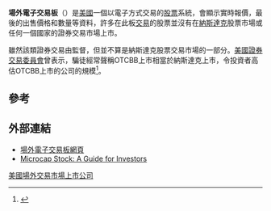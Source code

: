 '''場外電子交易板'''（{{lang-en|Over-The-Counter Bulletin Board或OTCBB}}）是[[美國|美國]]一個以電子方式交易的[[股票|股票]]系統，會顯示實時報價，最後的出售價格和數量等資料，許多在此板[[交易|交易]]的股票並沒有在[[納斯達克|納斯達克]]股票市場或任何一個國家的證券交易市場上市。

雖然該類證券交易由{{le|美国金融业监管局|Financial Industry Regulatory Authority}}監督，但並不算是納斯達克股票交易市場的一部分。[[美國證券交易委員會|美國證券交易委員會]]曾表示，騙徒經常聲稱OTCBB上市相當於納斯達克上市，令投資者高估OTCBB上市的公司的規模<ref>{{Cite web |url=http://www.sec.gov/investor/pubs/microcapstock.htm |title=SEC Warning |access-date=2008-05-30 |archive-date=2017-02-24 |archive-url=https://web.archive.org/web/20170224213100/http://www.sec.gov/investor/pubs/microcapstock.htm |dead-url=no }}</ref>。

==參考==
{{reflist}}

==外部連結==
* [http://www.otcbb.com 場外電子交易板網頁] {{Wayback|url=http://www.otcbb.com/ |date=20130313234632 }}
* [http://www.sec.gov/investor/pubs/microcapstock.htm Microcap Stock: A Guide for Investors] {{Wayback|url=http://www.sec.gov/investor/pubs/microcapstock.htm |date=20170224213100 }}

{{Finance-stub}}

[[Category:美國場外交易市場上市公司|]]